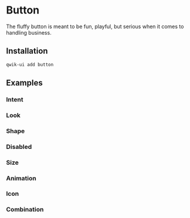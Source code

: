 # Button

The fluffy button is meant to be fun, playful, but serious when it comes to handling business.

## Installation

```sh
qwik-ui add button
```

## Examples

### Intent

<Showcase name="intent" vertical />

### Look

<Showcase name="look" vertical />

### Shape

<Showcase name="shape" vertical />

### Disabled

<Showcase name="disabled" vertical />

### Size

<Showcase name="size" vertical />

### Animation

<Showcase name="animation" vertical />

### Icon

<Showcase name="icon" vertical />

### Combination

<Showcase name="combination" vertical />
